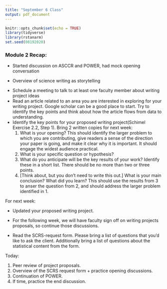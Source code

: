 ```yaml
---
title: "September 6 Class"
output: pdf_document
---
```


```r
knitr::opts_chunk$set(echo = TRUE)
library(tidyverse) 
library(rstanarm)
set.seed(08192020)
```

### Module 2 Recap:

- Started discussion on ASCCR and POWER, had mock opening conversation

\vfill

- Overview of science writing as storytelling

\vfill

- Schedule a meeting to talk to at least one faculty member about writing project ideas
\vfill
- Read an article related to an area you are interested in exploring for your writing project. Google scholar can be a good place to start. Try to identify the key points and think about how the article flows from data to understanding.
\vfill
- Identify the key points for your proposed writing project(Schimel Exercise 2.2, Step 1). Bring 2 written copies for next week:
    1. What is your opening? This should identify the larger problem to which you are contributing, give readers a sense of the direction your paper is going, and make it clear why it is important. It should engage the widest audience practical.
    \vfill
    2. What is your specific question or hypothesis?
    \vfill
    3. What do you anticipate will be the key results of your work? Identify these in a short list. There should be no more than two or three points.
    \vfill
    4. [Think about, but you don't need to write this out.] What is your main conclusion? What did you learn? This should use the results from 3 to anser the question from 2, and should address the larger problem identified in 1.

\vfill

For next week:

- Updated your proposed writing project.

\vfill

- For the following week, we will have faculty sign off on writing projects proposals, so continue those discussions.

\vfill

- Read the SCRS-request form. Please bring a list of questions that you'd like to ask the client. Additionally bring a list of questions about the statistical content from the form.


\vfill

Today:

1. Peer review of project proposals.
2. Overview of the SCRS request form + practice opening discussions.
3. Continuation of POWER.
4. If time, practice the end discussion.

